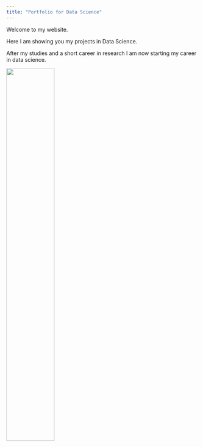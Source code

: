 ```yaml
---
title: "Portfolio for Data Science"
---
```


Welcome to my website.

Here I am showing you my projects in Data Science. 

After my studies and a short career in research I am now starting my career in data science.


<img src="files/profile.jpg" style="width:50%">

